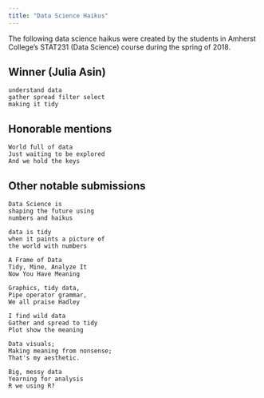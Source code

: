 ```yaml
---
title: "Data Science Haikus"
---
```


The following data science haikus were created by the students in Amherst College's STAT231 (Data Science) course during the spring of 2018.

## Winner (Julia Asin)

```
understand data
gather spread filter select
making it tidy
```

##  Honorable mentions

```
World full of data
Just waiting to be explored
And we hold the keys
```

## Other notable submissions

```
Data Science is
shaping the future using
numbers and haikus
```
```
data is tidy
when it paints a picture of
the world with numbers
```
```
A Frame of Data
Tidy, Mine, Analyze It
Now You Have Meaning
```
```
Graphics, tidy data,
Pipe operator grammar,
We all praise Hadley
```
```
I find wild data
Gather and spread to tidy
Plot show the meaning
```
```
Data visuals;
Making meaning from nonsense;
That's my aesthetic.
```
```
Big, messy data
Yearning for analysis
R we using R?
```
